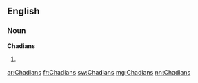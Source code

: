 ==English==

===Noun===
'''Chadians'''

# {{plural of|Chadian}}

[[ar:Chadians]]
[[fr:Chadians]]
[[sw:Chadians]]
[[mg:Chadians]]
[[nn:Chadians]]